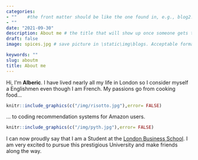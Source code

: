 ```yaml
---
categories:  
- ""    #the front matter should be like the one found in, e.g., blog2.md. It cannot be like the normal Rmd we used
- ""
date: "2021-09-30"
description: About me # the title that will show up once someone gets to this page
draft: false
image: spices.jpg # save picture in \static\img\blogs. Acceptable formats= jpg, jpeg, or png . Your iPhone pics wont work

keywords: ""
slug: aboutm
title: About me
---
```


Hi, I'm **Alberic**. I have lived nearly all my life in London so I consider myself a Englishmen even though I am French. My passions go from cooking food...


```r
knitr::include_graphics(c("/img/risotto.jpg"),error= FALSE)
```

... to coding recommendation systems for Amazon users.

```r
knitr::include_graphics(c("/img/pyth.jpg"),error= FALSE)
```

I can now proudly say that I am a Student at the [London Business School](https://www.london.edu/). I am very excited to pursue this prestigious University and make friends along the way.
